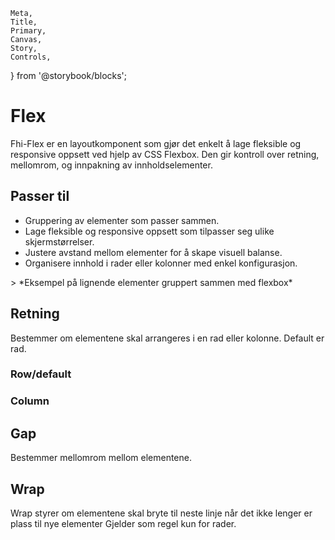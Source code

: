     Meta,
    Title,
    Primary,
    Canvas,
    Story,
    Controls,
} from '@storybook/blocks';

<Meta of={FhiFlexStories} />

# Flex

Fhi-Flex er en layoutkomponent som gjør det enkelt å lage fleksible og responsive oppsett ved hjelp av CSS Flexbox. Den gir kontroll over retning, mellomrom, og innpakning av innholdselementer.

## Passer til

- Gruppering av elementer som passer sammen. 
- Lage fleksible og responsive oppsett som tilpasser seg ulike skjermstørrelser.
- Justere avstand mellom elementer for å skape visuell balanse.
- Organisere innhold i rader eller kolonner med enkel konfigurasjon.

<Canvas of={FhiFlexStories.Preview} />
> *Eksempel på lignende elementer gruppert sammen med flexbox*
<Controls />

## Retning

Bestemmer om elementene skal arrangeres i en rad eller kolonne. Default er rad.

### Row/default

<Canvas of={FhiFlexStories.RowDirection} />

### Column

<Canvas of={FhiFlexStories.ColumnDirection} />

## Gap

Bestemmer mellomrom mellom elementene.

<Canvas of={FhiFlexStories.CustomGap} />

## Wrap

Wrap styrer om elementene skal bryte til neste linje når det ikke lenger er plass til nye elementer Gjelder som regel kun for rader.

<Canvas of={FhiFlexStories.Wrap} />



